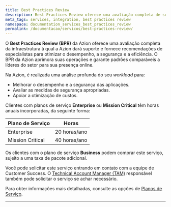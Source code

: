 ```yaml
---
title: Best Practices Review
description: Best Practices Review oferece uma avaliação completa de sua infraestrutura e fornece recomendações de especialistas para otimizar o desempenho, a segurança e a eficiência.
meta_tags: services, integration, best practices review
namespace: documentation_services_best_practices_review
permalink: /documentacao/servicos/best-practices-review/
---
```


O **Best Practices Review (BPR)** da Azion oferece uma avaliação completa da infraestrutura à qual a Azion dará suporte e fornece recomendações de especialistas para otimizar o desempenho, a segurança e a eficiência. O BPR da Azion aprimora suas operações e garante padrões comparáveis a líderes do setor para sua presença online.

Na Azion, é realizada uma análise profunda do seu *workload* para:

- Melhorar o desempenho e a segurança das aplicações.
- Avaliar as medidas de segurança apropriadas.
- Apoiar a otimização de custos.

Clientes com planos de serviço **Enterprise** ou **Mission Critical** têm horas anuais incorporadas, da seguinte forma:

| Plano de Serviço    | Horas        |
|---------------------|--------------| 
| Enterprise          | 20 horas/ano |
| Mission Critical    | 40 horas/ano |

Os clientes com o plano de serviço **Business** podem comprar este serviço, sujeito a uma taxa de pacote adicional.

Você pode solicitar este serviço entrando em contato com a equipe de Customer Success. O [Technical Account Manager (TAM)](/pt-br/documentacao/servicos/technical-account-manager/) responsável também pode solicitar o serviço se achar necessário.

Para obter informações mais detalhadas, consulte as opções de [Planos de Serviço](https://www.azion.com/pt-br/servicos-profissionais/).



---

